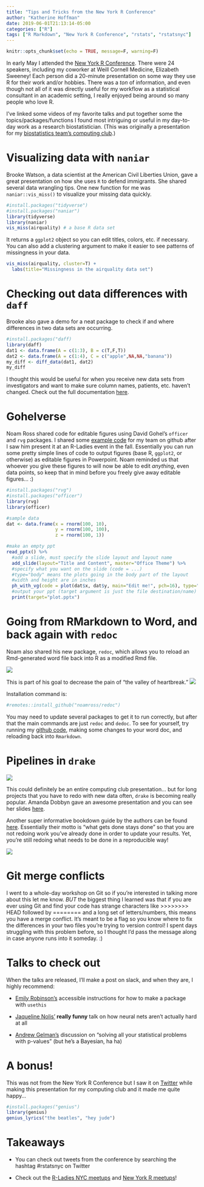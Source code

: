 ```yaml
---
title: "Tips and Tricks from the New York R Conference"
author: "Katherine Hoffman"
date: 2019-06-01T21:13:14-05:00
categories: ["R"]
tags: ["R Markdown", "New York R Conference", "rstats", "rstatsnyc"]
---
```


```r
knitr::opts_chunk$set(echo = TRUE, message=F, warning=F)
```

In early May I attended the [New York R Conference](https://www.rstats.nyc/). There were 24 speakers, including my coworker at Weill Cornell Medicine, Elizabeth Sweeney! Each person did a 20-minute presentation on some way they use R for their work and/or hobbies. There was a *ton* of information, and even though not all of it was directly useful for my workflow as a statistical consultant in an academic setting, I really enjoyed being around so many people who love R.

I've linked some videos of my favorite talks and put together some the topics/packages/functions I found most intriguing or useful in my day-to-day work as a research biostatistician. (This was originally a presentation for my [biostatistics team's computing club](https://wcm-computing-club.github.io/).)

# Visualizing data with `naniar`

Brooke Watson, a data scientist at the American Civil Liberties Union, gave a great presentation on how she uses `R` to defend immigrants. She shared several data wrangling tips. One new function for me was `naniar::vis_miss()` to visualize your missing data quickly.

```r
#install.packages("tidyverse")
#install.packages("naniar")
library(tidyverse)
library(naniar)
vis_miss(airquality) # a base R data set
```

It returns a `ggplot2` object so you can edit titles, colors, etc. if necessary. You can also add a clustering argument to make it easier to see patterns of missingness in your data.

```r
vis_miss(airquality, cluster=T) +
  labs(title="Missingness in the airquality data set")
```

# Checking out data differences with `daff`

Brooke also gave a demo for a neat package to check if and where differences in two data sets are occurring.

```r
#install.packages("daff)
library(daff)
dat1 <- data.frame(A = c(1:3), B = c(T,F,T))
dat2 <- data.frame(A = c(1:4), C = c("apple",NA,NA,"banana"))
my_diff <- diff_data(dat1, dat2)
my_diff
```

<!-- {{ -->
<!-- <figure src = "diff_screenshot.png" title="A caption" lightbox="true"> -->
<!-- }} -->

I thought this would be useful for when you receive new data sets from investigators and want to make sure column names, patients, etc. haven't changed. Check out the full documentation [here](https://github.com/edwindj/daff).

# Gohelverse

Noam Ross shared code for editable figures using David Gohel's `officer` and `rvg` packages. I shared some [example code](https://github.com/hoffmakl/reporting/blob/master/vg.R) for my team on github after I saw him present it at an R-Ladies event in the fall. Essentially you can run some pretty simple lines of code to output figures (base R, `ggplot2`, or otherwise) as editable figures in Powerpoint. Noam reminded us that whoever you give these figures to will now be able to edit *anything*, even data points, so keep that in mind before you freely give away editable figures... :)

```r
#install.packages("rvg")
#install.packages("officer")
library(rvg)
library(officer)

#sample data
dat <- data.frame(x = rnorm(100, 10),
                  y = rnorm(100, 100),
                  z = rnorm(100, 1))

#make an empty ppt
read_pptx() %>% 
  #add a slide, must specify the slide layout and layout name
  add_slide(layout="Title and Content", master="Office Theme") %>%
  #specify what you want on the slide (code = ...)
  #type="body" means the plots going in the body part of the layout
  #width and height are in inches
  ph_with_vg(code = plot(dat$x, dat$y, main="Edit me!", pch=16), type="body", width=6, height=4) %>%
  #output your ppt (target argument is just the file destination/name)
  print(target="plot.pptx")
```

# Going from RMarkdown to Word, and back again with `redoc`

Noam also shared his new package, `redoc`, which allows you to reload an Rmd-generated word file back into R as a modified Rmd file.

![](/img/redoc.png)


This is part of his goal to decrease the pain of "the valley of heartbreak." ![](/img/valleyofheartbreak.jpg)

Installation command is:

```r
#remotes::install_github("noamross/redoc")
```

You may need to update several packages to get it to run correctly, but after that the main commands are just `redoc` and `dedoc`. To see for yourself, try running my [github code](https://github.com/hoffmakl/nyr-conf-comp-club/blob/master/redoc_example.Rmd), making some changes to your word doc, and reloading back into `Rmarkdown`.

# Pipelines in `drake`

![](/img/drake.jpg)

This could definitely be an entire computing club presentation... but for long projects that you have to redo with new data often, `drake` is becoming really popular. Amanda Dobbyn gave an awesome presentation and you can see her slides [here](https://aedobbyn.github.io/nyr-2019/#1).

Another super informative bookdown guide by the authors can be found [here](https://ropenscilabs.github.io/drake-manual/).
Essentially their motto is "what gets done stays done" so that you are not redoing work you've already done in order to update your results. Yet, you're still redoing what needs to be done in a reproducible way!

![](/img/drake_pipeline.png)

# Git merge conflicts

I went to a whole-day workshop on Git so if you're interested in talking more about this let me know. *BUT* the biggest thing I learned was that if you are ever using Git and find your code has strange characters like >>>>>>>> HEAD followed by ======== and a long set of letters/numbers, this means you have a merge conflict. It's meant to be a flag so you know where to fix the differences in your two files you're trying to version control! I spent days struggling with this problem before, so I thought I'd pass the message along in case anyone runs into it someday. :)

# Talks to check out

When the talks are released, I'll make a post on slack, and when they are, I highly recommend:

- [Emily Robinson's](https://www.youtube.com/watch?time_continue=4&v=33BzunEXEIE) accessible instructions for how to make a package with `usethis`

- [Jaqueline Nolis'](https://www.youtube.com/embed/g2bQJIth1-I) **really funny** talk on how neural nets aren't actually hard at all

- [Andrew Gelman's](https://www.youtube.com/embed/ZmbrsbYwRWw) discussion on "solving all your statistical problems with p-values" (but he's a Bayesian, ha ha)

# A bonus!

This was not from the New York R Conference but I saw it on [Twitter](https://twitter.com/OppenheimerEvan/status/1132092898760114184) while making this presentation for my computing club and it made me quite happy...

```r
#install.packages("genius")
library(genius)
genius_lyrics("the beatles", "hey jude")
```

# Takeaways

- You can check out tweets from the conference by searching the hashtag #rstatsnyc on Twitter

- Check out the [R-Ladies NYC meetups](https://www.meetup.com/rladies-newyork/) and [New York R meetups](https://www.meetup.com/nyhackr/)!

